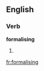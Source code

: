 ==English==

===Verb===
'''formalising'''

# {{present participle of|[[formalise]]}}

[[fr:formalising]]